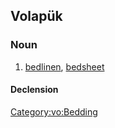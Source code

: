==Volapük==

===Noun===
{{vo-noun}}

# [[bedlinen]], [[bedsheet]]

====Declension====
{{vo-decl-noun}}

[[Category:vo:Bedding]]
